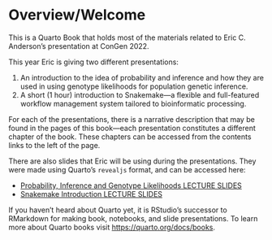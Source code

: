 # Overview/Welcome {.unnumbered}

This is a Quarto Book that holds most of the materials related to
Eric C. Anderson's presentation at ConGen 2022.

This year Eric is giving two different presentations:

1. An introduction to the idea of probability and inference and how they
are used in using genotype likelihoods for population genetic inference.
2. A short (1 hour) introduction to Snakemake---a flexible and full-featured
workflow management system tailored to bioinformatic processing.

For each of the presentations, there is a narrative description that may be found in the
pages of this book---each presentation constitutes a different chapter of the book.  These
chapters can be accessed from the contents links to the left of the page.

There are also slides that Eric will be using during the presentations. They
were made using Quarto's `revealjs` format, and can be accessed here:

* [Probability, Inference and Genotype Likelihoods LECTURE SLIDES](https://eriqande.github.io/con-gen-2022/slides/prob-slides.html)
* [Snakemake Introduction LECTURE SLIDES](https://eriqande.github.io/con-gen-2022/slides/snake-slides.html)

If you haven't heard about Quarto yet, it is RStudio's successor to RMarkdown
for making book, notebooks, and slide presentations.  To learn more about Quarto books visit <https://quarto.org/docs/books>.

